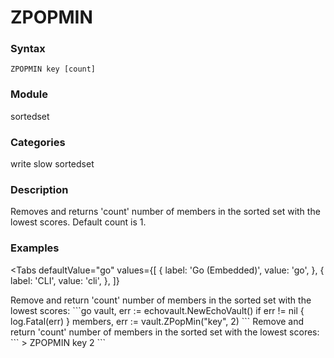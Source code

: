 
# ZPOPMIN

### Syntax
```
ZPOPMIN key [count]
```

### Module
<span className="acl-category">sortedset</span>

### Categories 
<span className="acl-category">write</span>
<span className="acl-category">slow</span>
<span className="acl-category">sortedset</span>

### Description 
Removes and returns 'count' number of members in the sorted set with the lowest scores.
Default count is 1.

### Examples

<Tabs
  defaultValue="go"
  values={[
    { label: 'Go (Embedded)', value: 'go', },
    { label: 'CLI', value: 'cli', },
  ]}
>
  <TabItem value="go">
    Remove and return 'count' number of members in the sorted set with the lowest scores:
    ```go
    vault, err := echovault.NewEchoVault()
    if err != nil {
      log.Fatal(err)
    }
    members, err := vault.ZPopMin("key", 2)
    ```
  </TabItem>
  <TabItem value="cli">
    Remove and return 'count' number of members in the sorted set with the lowest scores:
    ```
    > ZPOPMIN key 2
    ```
  </TabItem>
</Tabs>  
